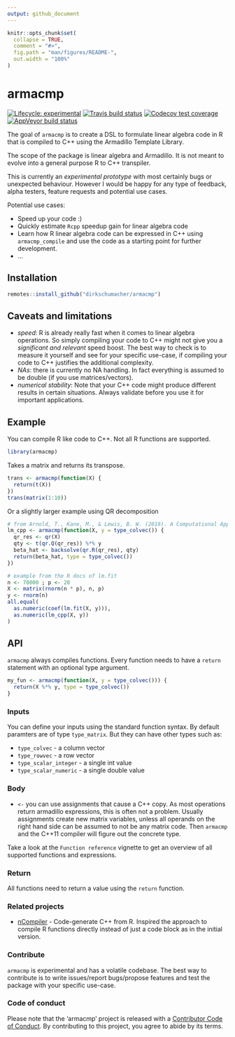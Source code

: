 ```yaml
---
output: github_document
---
```


<!-- README.md is generated from README.Rmd. Please edit that file -->

```r
knitr::opts_chunk$set(
  collapse = TRUE,
  comment = "#>",
  fig.path = "man/figures/README-",
  out.width = "100%"
)
```
# armacmp

<!-- badges: start -->
[![Lifecycle: experimental](https://img.shields.io/badge/lifecycle-experimental-orange.svg)](https://www.tidyverse.org/lifecycle/#experimental)
[![Travis build status](https://travis-ci.org/dirkschumacher/armacmp.svg?branch=master)](https://travis-ci.org/dirkschumacher/armacmp)
[![Codecov test coverage](https://codecov.io/gh/dirkschumacher/armacmp/branch/master/graph/badge.svg)](https://codecov.io/gh/dirkschumacher/armacmp?branch=master)
[![AppVeyor build status](https://ci.appveyor.com/api/projects/status/github/dirkschumacher/armacmp?branch=master&svg=true)](https://ci.appveyor.com/project/dirkschumacher/armacmp)
<!-- badges: end -->

The goal of `armacmp` is to create a DSL to formulate linear algebra code in R that is compiled to C++ using the Armadillo Template Library.

The scope of the package is linear algebra and Armadillo. It is not meant to evolve into a general purpose R to C++ transpiler.

This is currently an *experimental prototype* with most certainly bugs or unexpected behaviour. However I would be happy for any type of feedback, alpha testers, feature requests and potential use cases.

Potential use cases:

* Speed up your code :)
* Quickly estimate `Rcpp` speedup gain for linear algebra code
* Learn how R linear algebra code can be expressed in C++ using `armacmp_compile` and use the code as a starting point for further development.
* ...


## Installation

``` r
remotes::install_github("dirkschumacher/armacmp")
```

## Caveats and limitations

* *speed*: R is already really fast when it comes to linear algebra operations. So simply compiling your code to C++ might not give you a *significant and relevant* speed boost. The best way to check is to measure it yourself and see for your specific use-case, if compiling your code to C++ justifies the additional complexity.
* *NAs*: there is currently no NA handling. In fact everything is assumed to be double (if you use matrices/vectors).
* *numerical stability*: Note that your C++ code might produce different results in certain situations. Always validate before you use it for important applications.

## Example

You can compile R like code to C++. Not all R functions are supported.

```r
library(armacmp)
```

Takes a matrix and returns its transpose.

```r
trans <- armacmp(function(X) {
  return(t(X))
})
trans(matrix(1:10))
```

Or a slightly larger example using QR decomposition

```r
# from Arnold, T., Kane, M., & Lewis, B. W. (2019). A Computational Approach to Statistical Learning. CRC Press.
lm_cpp <- armacmp(function(X, y = type_colvec()) {
  qr_res <- qr(X)
  qty <- t(qr.Q(qr_res)) %*% y
  beta_hat <- backsolve(qr.R(qr_res), qty)
  return(beta_hat, type = type_colvec())
})

# example from the R docs of lm.fit
n <- 70000 ; p <- 20
X <- matrix(rnorm(n * p), n, p) 
y <- rnorm(n)
all.equal(
  as.numeric(coef(lm.fit(X, y))),
  as.numeric(lm_cpp(X, y))
)
```

## API

`armacmp` always compiles functions. Every function needs to have a `return` statement with an optional type argument.

```r
my_fun <- armacmp(function(X, y = type_colvec())) {
  return(X %*% y, type = type_colvec())
}
```

### Inputs

You can define your inputs using the standard function syntax. By default paramters are of type `type_matrix`. But they can have other types such as:

* `type_colvec` - a column vector
* `type_rowvec` - a row vector
* `type_scalar_integer` - a single int value
* `type_scalar_numeric` - a single double value

### Body

* `<-` you can use assignments that cause a C++ copy. As most operations return armadillo expressions, this is often not a problem. Usually assignments create new matrix variables, unless all operands on the right hand side can be assumed to not be any matrix code. Then `armacmp` and the C++11 compiler will figure out the concrete type.

Take a look at the `Function reference` vignette to get an overview of all supported functions and expressions.

### Return

All functions need to return a value using the `return` function.

### Related projects

* [nCompiler](https://github.com/nimble-dev/nCompiler) - Code-generate C++ from R. Inspired the approach to compile R functions directly instead of just a code block as in the initial version.

### Contribute

`armacmp` is experimental and has a volatile codebase. The best way to contribute is to write issues/report bugs/propose features and test the package with your specific use-case.

### Code of conduct

Please note that the 'armacmp' project is released with a
[Contributor Code of Conduct](CODE_OF_CONDUCT.md).
By contributing to this project, you agree to abide by its terms.
